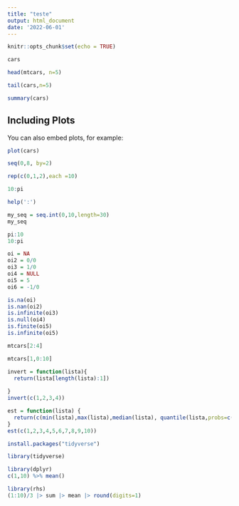 ---
title: "teste"
output: html_document
date: '2022-06-01'
---

```{r setup, include=FALSE}
knitr::opts_chunk$set(echo = TRUE)
```

```{r}
cars
```
```{r}
head(mtcars, n=5)
```
```{r}
tail(cars,n=5)
```
```{r cars}
summary(cars)
```

## Including Plots

You can also embed plots, for example:

```{r pressure, echo=FALSE}
plot(cars)
```
```{r}
seq(0,8, by=2)
```
```{r}
rep(c(0,1,2),each =10)
```
```{r}
10:pi
```
```{r}
help(':')
```
```{r}
my_seq = seq.int(0,10,length=30)
my_seq
```
```{r}
pi:10
10:pi
```


```{r}
oi = NA
oi2 = 0/0
oi3 = 1/0
oi4 = NULL
oi5 = 5
oi6 = -1/0

is.na(oi)
is.nan(oi2)
is.infinite(oi3)
is.null(oi4)
is.finite(oi5)
is.infinite(oi5)
```
```{r}
mtcars[2:4]
```


```{r}
mtcars[1,0:10]
```


```{r}
invert = function(lista){
  return(lista[length(lista):1])
  
}
invert(c(1,2,3,4))
```
```{r}
est = function(lista) {
  return(c(min(lista),max(lista),median(lista), quantile(lista,probs=c(0,0.25,0.5,0.75,1))))
}
est(c(1,2,3,4,5,6,7,8,9,10))
```

```{r}
install.packages("tidyverse")

library(tidyverse)

library(dplyr)
c(1,10) %>% mean()
``` 
```{r}
library(rhs)
(1:10)/3 |> sum |> mean |> round(digits=1)
```


